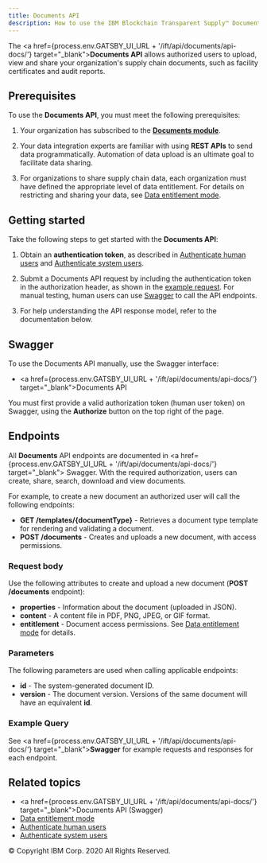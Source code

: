 ```yaml
---
title: Documents API
description: How to use the IBM Blockchain Transparent Supply™ Documents API
---
```


<PageDescription>

The **<SolutionName />** <a href={process.env.GATSBY_UI_URL + '/ift/api/documents/api-docs/'} target="_blank">**Documents API**</a>
allows authorized users to upload, view and share your organization's supply chain documents, such
as facility certificates and audit reports.

</PageDescription>

## Prerequisites

To use the <SolutionName /> **Documents API**, you must meet the following prerequisites:

1. Your organization has subscribed to the [**Documents module**](/modules/documents).

2. Your data integration experts are familiar with using **REST APIs** to send data
programmatically. Automation of data upload is an ultimate goal to facilitate data sharing.

3. For <SolutionName /> organizations to share supply chain data, each organization must
have defined the appropriate level of data entitlement. For details on restricting
and sharing your data, see [Data entitlement mode](/reference/data-entitlement-mode).

## Getting started

Take the following steps to get started with the <SolutionName /> **Documents API**:

1. Obtain an **authentication token**, as described in [Authenticate human
users](/managing-users/authenticate-human-users) and [Authenticate system
users](/managing-users/authenticate-system-users).

2. Submit a Documents API request by including the authentication token in the
authorization header, as shown in the [example request](#example-query). For
manual testing, human users can use [Swagger](#swagger) to call the API endpoints.

3. For help understanding the API response model, refer to the
documentation below.

## Swagger

To use the Documents API manually, use the Swagger interface:

- <a href={process.env.GATSBY_UI_URL + '/ift/api/documents/api-docs/'} target="_blank">Documents API</a>

You must first provide a valid <SolutionName /> authorization token (human user token)
on Swagger, using the **Authorize** button on the top right of the page.

## Endpoints

All **Documents** API endpoints are documented in <a href={process.env.GATSBY_UI_URL + '/ift/api/documents/api-docs/'} target="_blank">
Swagger</a>. With the required authorization, users can create, share, search, download and view
documents.

For example, to create a new document an authorized user will call the following endpoints:

- **GET /templates/{documentType}** - Retrieves a document type template for rendering and validating a document.
- **POST /documents** - Creates and uploads a new document, with access permissions.

### Request body

Use the following attributes to create and upload a new document (**POST /documents** endpoint):

- **properties** - Information about the document (uploaded in JSON).
- **content** - A content file in PDF, PNG, JPEG, or GIF format.
- **entitlement** - Document access permissions. See [Data entitlement mode](/reference/data-entitlement-mode)
for details.

### Parameters

The following parameters are used when calling applicable endpoints:

- **id** - The system-generated document ID.
- **version** - The document version. Versions of the same document will have an equivalent **id**.


### Example Query

See <a href={process.env.GATSBY_UI_URL + '/ift/api/documents/api-docs/'} target="_blank">**Swagger**</a> for example requests and responses for each endpoint.

## Related topics

- <a href={process.env.GATSBY_UI_URL + '/ift/api/documents/api-docs/'} target="_blank">Documents API (Swagger)</a>
- [Data entitlement mode](/reference/data-entitlement-mode)
- [Authenticate human users](/managing-users/authenticate-human-users)
- [Authenticate system users](/managing-users/authenticate-system-users)

<PageCopyright>© Copyright IBM Corp. 2020 All Rights Reserved.</PageCopyright>
